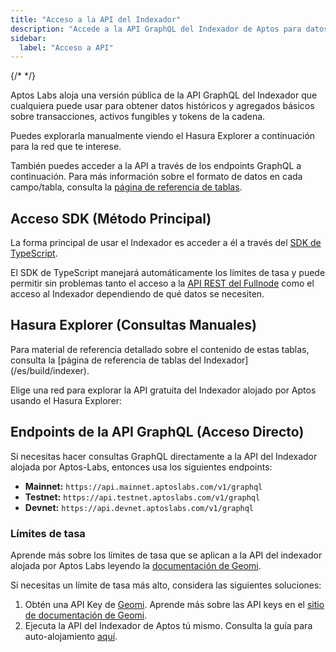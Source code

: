 ```yaml
---
title: "Acceso a la API del Indexador"
description: "Accede a la API GraphQL del Indexador de Aptos para datos históricos, transacciones, activos fungibles y tokens con integración SDK y endpoints directos"
sidebar:
  label: "Acceso a API"
---
```



{/* <IndexerBetaNotice /> */}

Aptos Labs aloja una versión pública de la API GraphQL del Indexador que cualquiera puede usar para obtener datos históricos y agregados básicos sobre transacciones, activos fungibles y tokens de la cadena.

Puedes explorarla manualmente viendo el Hasura Explorer a continuación para la red que te interese.

También puedes acceder a la API a través de los endpoints GraphQL a continuación. Para más información sobre el formato de datos en cada campo/tabla, consulta la [página de referencia de tablas](/es/build/indexer/indexer-api/indexer-reference).

## Acceso SDK (Método Principal)

La forma principal de usar el Indexador es acceder a él a través del [SDK de TypeScript](/es/build/sdks/ts-sdk/fetch-data-via-sdk).

El SDK de TypeScript manejará automáticamente los límites de tasa y puede permitir sin problemas tanto el acceso a la [API REST del Fullnode](/es/build/apis/fullnode-rest-api) como el acceso al Indexador dependiendo de qué datos se necesiten.

## Hasura Explorer (Consultas Manuales)

<Aside type="note">
  Para material de referencia detallado sobre el contenido de estas tablas, consulta la [página de referencia de tablas del Indexador](/es/build/indexer).
</Aside>

Elige una red para explorar la API gratuita del Indexador alojado por Aptos usando el Hasura Explorer:

<CardGrid>
  <LinkCard href="https://cloud.hasura.io/public/graphiql?endpoint=https://api.mainnet.aptoslabs.com/v1/graphql" title="Mainnet" description="Hasura GraphQL Explorer para Aptos Mainnet" target="_blank" />

  <LinkCard href="https://cloud.hasura.io/public/graphiql?endpoint=https://api.testnet.aptoslabs.com/v1/graphql" title="Testnet" description="Hasura GraphQL Explorer para Aptos Testnet" target="_blank" />

  <LinkCard href="https://cloud.hasura.io/public/graphiql?endpoint=https://api.devnet.aptoslabs.com/v1/graphql" title="Devnet" description="Hasura GraphQL Explorer para Aptos Devnet" target="_blank" />
</CardGrid>

## Endpoints de la API GraphQL (Acceso Directo)

Si necesitas hacer consultas GraphQL directamente a la API del Indexador alojada por Aptos-Labs, entonces usa los siguientes endpoints:

- **Mainnet:** `https://api.mainnet.aptoslabs.com/v1/graphql`
- **Testnet:** `https://api.testnet.aptoslabs.com/v1/graphql`
- **Devnet:** `https://api.devnet.aptoslabs.com/v1/graphql`

### Límites de tasa

Aprende más sobre los límites de tasa que se aplican a la API del indexador alojada por Aptos Labs leyendo la [documentación de Geomi](https://geomi.dev/docs/admin/billing).

Si necesitas un límite de tasa más alto, considera las siguientes soluciones:

1. Obtén una API Key de [Geomi](https://geomi.dev/). Aprende más sobre las API keys en el [sitio de documentación de Geomi](https://geomi.dev/docs/api-keys).
2. Ejecuta la API del Indexador de Aptos tú mismo. Consulta la guía para auto-alojamiento [aquí](/es/build/indexer/txn-stream/self-hosted).
